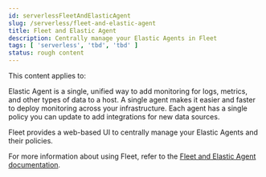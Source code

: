 ```yaml
---
id: serverlessFleetAndElasticAgent
slug: /serverless/fleet-and-elastic-agent
title: Fleet and Elastic Agent
description: Centrally manage your Elastic Agents in Fleet
tags: [ 'serverless', 'tbd', 'tbd' ]
status: rough content
---
```



<RoughContent />

This content applies to: <DocBadge template="observability" /> <DocBadge template="security" /> 

Elastic Agent is a single, unified way to add monitoring for logs, 
metrics, and other types of data to a host. 
A single agent makes it easier and faster to deploy monitoring across your infrastructure.
Each agent has a single policy you can update to add integrations for new data sources.

Fleet provides a web-based UI to centrally manage your Elastic Agents and their policies.

For more information about using Fleet, refer to the [Fleet and Elastic Agent documentation](https://www.elastic.co/guide/en/fleet/current/index.html).